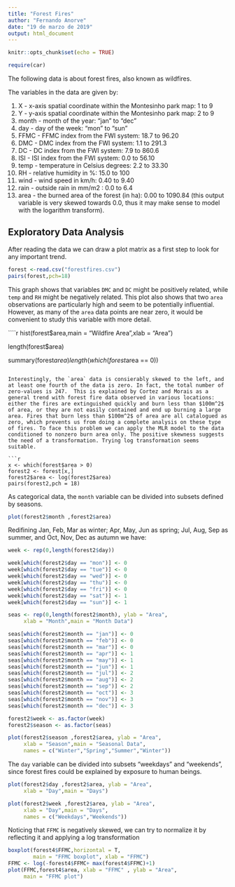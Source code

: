 ```yaml
---
title: "Forest Fires"
author: "Fernando Anorve"
date: "19 de marzo de 2019"
output: html_document
---
```


```r
knitr::opts_chunk$set(echo = TRUE)
```

```r
require(car)
``` 

The following data is about forest fires, also known as wildfires. 

The variables in the data are given by:

   1. X - x-axis spatial coordinate within the Montesinho park map: 1 to 9
   2. Y - y-axis spatial coordinate within the Montesinho park map: 2 to 9
   3. month - month of the year: "jan" to "dec" 
   4. day - day of the week: "mon" to "sun"
   5. FFMC - FFMC index from the FWI system: 18.7 to 96.20
   6. DMC - DMC index from the FWI system: 1.1 to 291.3 
   7. DC - DC index from the FWI system: 7.9 to 860.6 
   8. ISI - ISI index from the FWI system: 0.0 to 56.10
   9. temp - temperature in Celsius degrees: 2.2 to 33.30
   10. RH - relative humidity in %: 15.0 to 100
   11. wind - wind speed in km/h: 0.40 to 9.40 
   12. rain - outside rain in mm/m2 : 0.0 to 6.4 
   13. area - the burned area of the forest (in ha): 0.00 to 1090.84 
   (this output variable is very skewed towards 0.0, thus it may make
    sense to model with the logarithm transform).

## Exploratory Data Analysis

After reading the data we can draw a plot matrix as a first step to look for any important trend.

```r
forest <-read.csv("forestfires.csv")
pairs(forest,pch=18)
```

This graph shows that variables `DMC` and `DC` might be positively related, while `temp` and `RH` might be negatively related. This plot also shows that two `area` observations are particularly high and seem to be potentially influential. However, as many of the `area` data points are near zero, it would be convenient to study this variable with more detail. 

````r
hist(forest$area,main = "Wildfire Area",xlab = "Area")

length(forest$area)

summary(forest$area)
length(which(forest$area == 0))
```

Interestingly, the `area` data is consierably skewed to the left, and at least one fourth of the data is zero. In fact, the total number of zero-values is 247.  This is explained by Cortez and Morais as a general trend with forest fire data observed in various locations: either the fires are extinguished quickly and burn less than $100m^2$ of area, or they are not easily contained and end up burning a large area. Fires that burn less than $100m^2$ of area are all catalogued as zero, which prevents us from doing a complete analysis on these type of fires. To face this problem we can apply the MLR model to the data conditioned to nonzero burn area only. The positive skewness suggests the need of a transformation. Trying log transformation seems suitable.

```r
x <- which(forest$area > 0)
forest2 <- forest[x,]
forest2$area <- log(forest2$area)
pairs(forest2,pch = 18)
```

As categorical data, the `month` variable can be divided into subsets defined by seasons. 

```r
plot(forest2$month ,forest2$area)
``` 

Redifining Jan, Feb, Mar as winter; Apr, May, Jun as spring; Jul, Aug, Sep as summer, and Oct, Nov, Dec as autumn we have:

```r

week <- rep(0,length(forest2$day))

week[which(forest2$day == "mon")] <- 0
week[which(forest2$day == "tue")] <- 0
week[which(forest2$day == "wed")] <- 0
week[which(forest2$day == "thu")] <- 0
week[which(forest2$day == "fri")] <- 0
week[which(forest2$day == "sat")] <- 1
week[which(forest2$day == "sun")] <- 1

seas <- rep(0,length(forest2$month), ylab = "Area",
     xlab = "Month",main = "Month Data")

seas[which(forest2$month == "jan")] <- 0
seas[which(forest2$month == "feb")] <- 0
seas[which(forest2$month == "mar")] <- 0
seas[which(forest2$month == "apr")] <- 1
seas[which(forest2$month == "may")] <- 1
seas[which(forest2$month == "jun")] <- 1
seas[which(forest2$month == "jul")] <- 2
seas[which(forest2$month == "aug")] <- 2
seas[which(forest2$month == "sep")] <- 2
seas[which(forest2$month == "oct")] <- 3
seas[which(forest2$month == "nov")] <- 3
seas[which(forest2$month == "dec")] <- 3

forest2$week <- as.factor(week)
forest2$season <- as.factor(seas)
```
``` r
plot(forest2$season ,forest2$area, ylab = "Area",
     xlab = "Season",main = "Seasonal Data",
     names = c("Winter","Spring","Summer","Winter"))
```

The `day` variable can be divided into subsets "weekdays" and "weekends", since forest fires could be explained by exposure to human beings. 

``` r
plot(forest2$day ,forest2$area, ylab = "Area",
     xlab = "Day",main = "Days")

plot(forest2$week ,forest2$area, ylab = "Area",
     xlab = "Day",main = "Days",
     names = c("Weekdays","Weekends"))
```

Noticing that `FFMC` is negatively skewed, we can try to normalize it by reflecting it and applying a log transformation

```r

boxplot(forest4$FFMC,horizontal = T,
        main = "FFMC boxplot", xlab = "FFMC")
FFMC <- log(-forest4$FFMC+ max(forest4$FFMC)+1)
plot(FFMC,forest4$area, xlab = "FFMC" , ylab = "Area",
     main = "FFMC plot")
```
